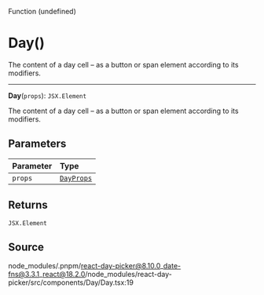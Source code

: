<SectionTitle>Function (undefined)</SectionTitle>

# Day()

<Description>
The content of a day cell – as a button or span element according to its
modifiers.
</Description>

---

<a id="undefined" name="undefined"></a>

<SignatureMemberIdentifier>**Day**(`props`): `JSX.Element`</SignatureMemberIdentifier>

The content of a day cell – as a button or span element according to its
modifiers.

## Parameters

| Parameter | Type |
| :------ | :------ |
| `props` | [`DayProps`](/api/main/interfaces/DayProps.md) |

## Returns

`JSX.Element`

## Source

node\_modules/.pnpm/react-day-picker@8.10.0\_date-fns@3.3.1\_react@18.2.0/node\_modules/react-day-picker/src/components/Day/Day.tsx:19
